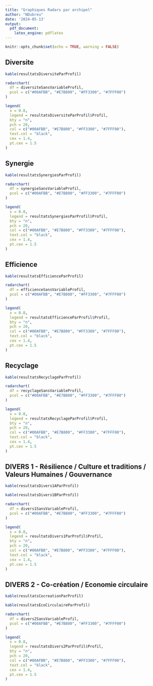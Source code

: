 ```yaml
---
title: "Graphiques Radars par archipel"
author: "NDubreu"
date: '2024-05-13'
output: 
  pdf_document:
    latex_engine: pdflatex
---
```


```r
knitr::opts_chunk$set(echo = TRUE, warning = FALSE)
```

## Diversite

```r
kable(resultatsDiversiteParProfil)
```
        
```r
radarchart(
  df = diversiteSansVariableProfil,
  pcol = c("#00AFBB", "#E7B800", "#FF3300", "#7FFF00")
)

legend(
  x = 0.8,
  legend = resultatsDiversiteParProfil$Profil,
  bty = "n",
  pch = 20,
  col = c("#00AFBB", "#E7B800", "#FF3300", "#7FFF00"),
  text.col = "black",
  cex = 1.4,
  pt.cex = 1.5
)
```


## Synergie

```r
kable(resultatsSynergiesParProfil)
```

```r
radarchart(
  df = synergieSansVariableProfil,
  pcol = c("#00AFBB", "#E7B800", "#FF3300", "#7FFF00")
)

legend(
  x = 0.8,
  legend = resultatsSynergiesParProfil$Profil,
  bty = "n",
  pch = 20,
  col = c("#00AFBB", "#E7B800", "#FF3300", "#7FFF00"),
  text.col = "black",
  cex = 1.4,
  pt.cex = 1.5
)
```



## Efficience

```r
kable(resultatsEfficienceParProfil)
```

```r
radarchart(
  df = efficienceSansVariableProfil,
  pcol = c("#00AFBB", "#E7B800", "#FF3300", "#7FFF00")
)

legend(
  x = 0.8,
  legend = resultatsEfficienceParProfil$Profil,
  bty = "n",
  pch = 20,
  col = c("#00AFBB", "#E7B800", "#FF3300", "#7FFF00"),
  text.col = "black",
  cex = 1.4,
  pt.cex = 1.5
)
```



## Recyclage

```r
kable(resultatsRecyclageParProfil)
```

```r
radarchart(
  df = recyclageSansVariableProfil,
  pcol = c("#00AFBB", "#E7B800", "#FF3300", "#7FFF00")
)

legend(
  x = 0.8,
  legend = resultatsRecyclageParProfil$Profil,
  bty = "n",
  pch = 20,
  col = c("#00AFBB", "#E7B800", "#FF3300", "#7FFF00"),
  text.col = "black",
  cex = 1.4,
  pt.cex = 1.5
)
```

## DIVERS 1 - Résilience / Culture et traditions / Valeurs Humaines / Gouvernance

```r
kable(resultatsDivers1AParProfil)
```

```r
kable(resultatsDivers1BParProfil)
```

```r
radarchart(
  df = divers1SansVariableProfil,
  pcol = c("#00AFBB", "#E7B800", "#FF3300", "#7FFF00")
)

legend(
  x = 0.8,
  legend = resultatsDivers1ParProfil$Profil,
  bty = "n",
  pch = 20,
  col = c("#00AFBB", "#E7B800", "#FF3300", "#7FFF00"),
  text.col = "black",
  cex = 1.4,
  pt.cex = 1.5
)
```

## DIVERS 2 - Co-création / Economie circulaire

```r
kable(resultatsCocreationParProfil)
```

```r
kable(resultatsEcoCirculaireParProfil)
```

```r
radarchart(
  df = divers2SansVariableProfil,
  pcol = c("#00AFBB", "#E7B800", "#FF3300", "#7FFF00")
)

legend(
  x = 0.8,
  legend = resultatsDivers2ParProfil$Profil,
  bty = "n",
  pch = 20,
  col = c("#00AFBB", "#E7B800", "#FF3300", "#7FFF00"),
  text.col = "black",
  cex = 1.4,
  pt.cex = 1.5
)
```
